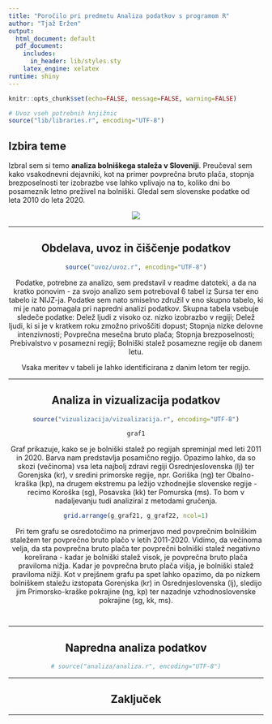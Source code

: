```yaml
---
title: "Poročilo pri predmetu Analiza podatkov s programom R"
author: "Tjaž Eržen"
output:
  html_document: default
  pdf_document:
    includes:
      in_header: lib/styles.sty
    latex_engine: xelatex
runtime: shiny
---
```


```r
knitr::opts_chunk$set(echo=FALSE, message=FALSE, warning=FALSE)

# Uvoz vseh potrebnih knjižnic
source("lib/libraries.r", encoding="UTF-8")
```


## Izbira teme

Izbral sem si temo **analiza bolniškega staleža v Sloveniji**. Preučeval sem kako vsakodnevni dejavniki, kot na primer povprečna bruto plača, stopnja brezposelnosti ter izobrazbe vse lahko vplivajo na to, koliko dni bo posameznik letno preživel na bolniški. Gledal sem slovenske podatke od leta 2010 do leta 2020.

<center>
![](slike/na-bolniski.png)

***

## Obdelava, uvoz in čiščenje podatkov

```r
source("uvoz/uvoz.r", encoding="UTF-8")
```

Podatke, potrebne za analizo, sem predstavil v readme datoteki, a da na kratko ponovim - za svojo analizo sem potreboval 6 tabel iz Sursa ter eno tabelo iz NIJZ-ja. Podatke sem nato smiselno združil v eno skupno tabelo, ki mi je nato pomagala pri napredni analizi podatkov. Skupna tabela vsebuje sledeče podatke: Delež ljudi z visoko oz. nizko izobrazbo v regiji; Delež ljudi, ki si je v kratkem roku zmožno privoščiti dopust; Stopnja nizke delovne intenzivnosti; Povprečna mesečna bruto plača; Stopnja brezposelnosti; Prebivalstvo v posamezni regiji; Bolniški stalež posamezne regije ob danem letu.

Vsaka meritev v tabeli je lahko identificirana z danim letom ter regijo.

***

## Analiza in vizualizacija podatkov

```r
source("vizualizacija/vizualizacija.r", encoding="UTF-8")
```

```r
graf1
```

Graf prikazuje, kako se je bolniški stalež po regijah spreminjal med leti 2011 in 2020. Barva nam predstavlja posamično regijo. Opazimo lahko, da so skozi (večinoma) vsa leta najbolj zdravi regiji Osrednjeslovenska (lj) ter Gorenjska (kr), v sredini primorske regije, npr. Goriška (ng) ter Obalno-kraška (kp), na drugem ekstremu pa ležijo vzhodnejše slovenske regije - recimo Koroška (sg), Posavska (kk) ter Pomurska (ms). To bom v nadaljevanju tudi analiziral z metodami gručenja.

```r
grid.arrange(g_graf21, g_graf22, ncol=1)
```

Pri tem grafu se osredotočimo na primerjavo med povprečnim bolniškim staležem ter povprečno bruto plačo v letih 2011-2020. Vidimo, da večinoma velja, da sta povprečna bruto plača ter povprečni bolniški stalež negativno korelirana - kadar je bolniški stalež visok, je povprečna bruto plača praviloma nižja. Kadar je povprečna bruto plača višja, je bolniški stalež praviloma nižji. Kot v prejšnem grafu pa spet lahko opazimo, da po nizkem bolniškem staležu izstopata Gorenjska (kr) in Osrednjeslovenska (lj), sledijo jim Primorsko-kraške pokrajine (ng, kp) ter nazadnje vzhodnoslovenske pokrajine (sg, kk, ms).


```r

```



```r

```



***

## Napredna analiza podatkov

```r
# source("analiza/analiza.r", encoding="UTF-8")
```



***

## Zaključek



***
